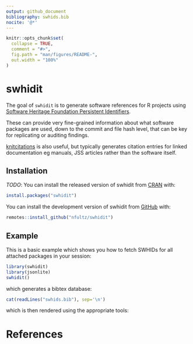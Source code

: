 ```yaml
---
output: github_document
bibliography: swhids.bib
nocite: '@*'
---
```


<!-- README.md is generated from README.Rmd. Please edit that file -->

```r
knitr::opts_chunk$set(
  collapse = TRUE,
  comment = "#>",
  fig.path = "man/figures/README-",
  out.width = "100%"
)
```

# swhidit

<!-- badges: start -->
<!-- badges: end -->

The goal of `swhidit` is to generate software references for R projects using
[Software Heritage Foundation Persistent Identifiers](https://docs.softwareheritage.org/devel/swh-model/persistent-identifiers.html).

These can provide very fine-grained information about what software packages are used, down
to the commit and file hash level, that can be key for replicating or auditing
findings.

[knitcitations](https://github.com/cboettig/knitcitations) is also useful, but typically 
generates citation entries for linked documentation eg manuals, JSS articles rather than the 
software itself.



## Installation

*TODO*: You can install the released version of swhidit from [CRAN](https://CRAN.R-project.org) with:

``` r
install.packages("swhidit")
```

You can install the development version of swhidit from [GitHub](https://github.com/nfultz/swhidit) with:

``` r
remotes::install_github("nfultz/swhidit")
```


## Example

This is a basic example which shows you how to fetch SWHIDs for all attached packages in your session: 

```r
library(swhidit)
library(jsonlite)
swhidit()
```

which generates a bibtex database:

```r
cat(readLines("swhids.bib"), sep='\n')
```

which is then rendered using the appropriate tools:

# References

